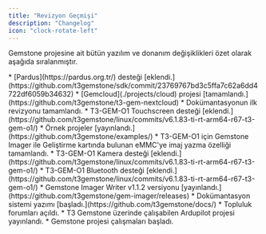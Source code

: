 ```yaml
---
title: "Revizyon Geçmişi"
description: "Changelog"
icon: "clock-rotate-left"
---
```


Gemstone projesine ait bütün yazılım ve donanım değişiklikleri özet olarak aşağıda sıralanmıştır.

<Update label="Eylül 2025">
  * [Pardus](https://pardus.org.tr/) desteği [eklendi.](https://github.com/t3gemstone/sdk/commit/23769767bd3c5ffa7c62a6dd4722df6059b34632)
</Update>

<Update label="Ağustos 2025">
  * [Gemcloud](./projects/cloud) projesi [tamamlandı.](https://github.com/t3gemstone/t3-gem-nextcloud)
</Update>

<Update label="Temmuz 2025">
  * Dokümantasyonun ilk revizyonu tamamlandı.
  * T3-GEM-O1 Touchscreen desteği [eklendi.](https://github.com/t3gemstone/linux/commits/v6.1.83-ti-rt-arm64-r67-t3-gem-o1/)
  * Örnek projeler [yayınlandı.](https://github.com/t3gemstone/examples/)
  * T3-GEM-O1 için Gemstone Imager ile Geliştirme kartında bulunan eMMC'ye imaj yazma özelliği tamamlandı.
</Update>

<Update label="Haziran 2025">
  * T3-GEM-O1 Kamera desteği [eklendi.](https://github.com/t3gemstone/linux/commits/v6.1.83-ti-rt-arm64-r67-t3-gem-o1/)
  * T3-GEM-O1 Bluetooth desteği [eklendi.](https://github.com/t3gemstone/linux/commits/v6.1.83-ti-rt-arm64-r67-t3-gem-o1/)
  * Gemstone Imager Writer v1.1.2 versiyonu [yayınlandı.](https://github.com/t3gemstone/gem-imager/releases)
  * Dokümantasyon sistemi yazımı [başladı.](https://github.com/t3gemstone/docs/)
</Update>

<Update label="Nisan 2025">
  * Topluluk forumları açıldı.
  * T3 Gemstone üzerinde çalışabilen Ardupilot projesi yayınlandı.
</Update>

<Update label="Ocak 2025">
  * Gemstone projesi çalışmaları başladı.
</Update>
